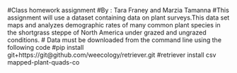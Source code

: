 #Class homework assignment
#By : Tara Franey and Marzia Tamanna
#This assignment will use a dataset containing data on plant surveys.This data set maps and analyzes demographic rates of many common plant species in the shortgrass steppe of North America under grazed and ungrazed conditions.
# Data must be downloaded from the command line using the following code
#pip install git+https://git@github.com/weecology/retriever.git
#retriever install csv mapped-plant-quads-co
